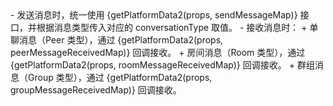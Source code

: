 
<Note title="说明">
- 发送消息时，统一使用 {getPlatformData2(props, sendMessageMap)} 接口，并根据消息类型传入对应的 conversationType 取值。
- 接收消息时：
  + 单聊消息（Peer 类型），通过 {getPlatformData2(props, peerMessageReceivedMap)} 回调接收。
  + 房间消息（Room 类型），通过 {getPlatformData2(props, roomMessageReceivedMap)} 回调接收。
  + 群组消息（Group 类型），通过 {getPlatformData2(props, groupMessageReceivedMap)} 回调接收。
</Note>
